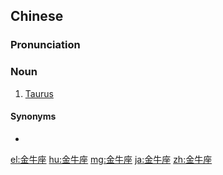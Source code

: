 ==Chinese==
{{zh-forms|type=21}}

===Pronunciation===
{{zh-pron
|m=jīnniúzuò
|c=gam1 ngau4 zo6
|cat=n
}}

===Noun===
{{zh-noun}}

# [[Taurus]]

====Synonyms====
* {{zh-l|金牛宮}}

[[el:金牛座]]
[[hu:金牛座]]
[[mg:金牛座]]
[[ja:金牛座]]
[[zh:金牛座]]